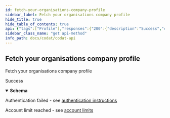 ```yaml
---
id: fetch-your-organisations-company-profile
sidebar_label: Fetch your organisations company profile
hide_title: true
hide_table_of_contents: true
api: {"tags":["Profile"],"responses":{"200":{"description":"Success","content":{"application/json":{"schema":{"type":"object","properties":{"name":{"type":"string","nullable":true},"logoUrl":{"type":"string","nullable":true},"iconUrl":{"type":"string","nullable":true},"redirectUrl":{"type":"string","nullable":true},"whiteListUrls":{"type":"array","items":{"type":"string"},"nullable":true},"apiKey":{"type":"string","nullable":true},"alertAuthHeader":{"type":"string","nullable":true},"confirmCompanyName":{"type":"boolean"}},"additionalProperties":false}}}},"401":{"description":"Authentication failed - see [authentication instructions](https://docs.codat.io/docs/authentication-1)"},"402":{"description":"Account limit reached - see [account limits](https://docs.codat.io/docs/environments-1)"}},"parameters":[],"description":"Fetch your organisations company profile","method":"get","path":"/profile","servers":[{"url":"https://api.codat.io","description":"Codat API (Production)"}],"security":[{"AuthorizationHeader":[]}],"securitySchemes":{"AuthorizationHeader":{"type":"apiKey","description":"The word \"Basic\" followed by a space and your API Key, base64 encoded, which can be found [here](https://portal-integration.codat.io/#/profile)","name":"Authorization","in":"header"}},"info":{"title":"Codat API","description":"[What's changed in our Swagger](https://docs.codat.io/docs/new-swagger-ui)","version":"v1"},"postman":{"name":"Fetch your organisations company profile","description":{"type":"text/plain"},"url":{"path":["profile"],"host":["{{baseUrl}}"],"query":[],"variable":[]},"header":[{"key":"Accept","value":"application/json"}],"method":"GET"}}
sidebar_class_name: "get api-method"
info_path: docs/codat/codat-api
---
```



## Fetch your organisations company profile



Fetch your organisations company profile

<div><ApiTabs><TabItem label={"200"} value={"200"}><div>

Success

</div><div><details style={{}} data-collapsed={false} open={true}><summary style={{"textAlign":"left"}}><strong>Schema</strong></summary><div style={{"textAlign":"left","marginLeft":"1rem"}}></div><ul style={{"marginLeft":"1rem"}}><SchemaItem collapsible={false} name={"name"} required={false} schemaDescription={undefined} schemaName={"string"} qualifierMessage={undefined}></SchemaItem><SchemaItem collapsible={false} name={"logoUrl"} required={false} schemaDescription={undefined} schemaName={"string"} qualifierMessage={undefined}></SchemaItem><SchemaItem collapsible={false} name={"iconUrl"} required={false} schemaDescription={undefined} schemaName={"string"} qualifierMessage={undefined}></SchemaItem><SchemaItem collapsible={false} name={"redirectUrl"} required={false} schemaDescription={undefined} schemaName={"string"} qualifierMessage={undefined}></SchemaItem><SchemaItem collapsible={false} name={"whiteListUrls"} required={false} schemaDescription={undefined} schemaName={"string[]"} qualifierMessage={undefined}></SchemaItem><SchemaItem collapsible={false} name={"apiKey"} required={false} schemaDescription={undefined} schemaName={"string"} qualifierMessage={undefined}></SchemaItem><SchemaItem collapsible={false} name={"alertAuthHeader"} required={false} schemaDescription={undefined} schemaName={"string"} qualifierMessage={undefined}></SchemaItem><SchemaItem collapsible={false} name={"confirmCompanyName"} required={false} schemaDescription={undefined} schemaName={"boolean"} qualifierMessage={undefined}></SchemaItem></ul></details></div></TabItem><TabItem label={"401"} value={"401"}><div>

Authentication failed - see [authentication instructions](https://docs.codat.io/docs/authentication-1)

</div><div></div></TabItem><TabItem label={"402"} value={"402"}><div>

Account limit reached - see [account limits](https://docs.codat.io/docs/environments-1)

</div><div></div></TabItem></ApiTabs></div>
      